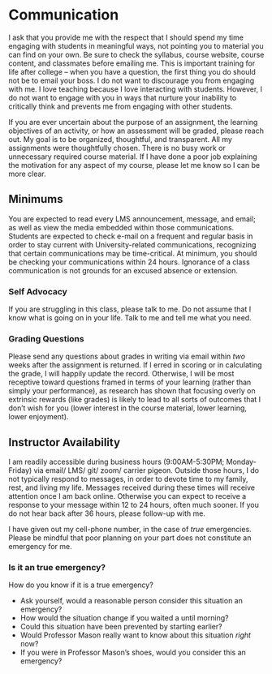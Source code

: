 # Communication

I ask that you provide me with the respect that I should spend my time engaging with students in meaningful ways, not pointing you to material you can find on your own. Be sure to check the syllabus, course website, course content, and classmates before emailing me. This is important training for life after college – when you have a question, the first thing you do should not be to email your boss. I do not want to discourage you from engaging with me. I love teaching because I love interacting with students.  However, I do not want to engage with you in ways that nurture your inability to critically think and prevents me from engaging with other students.

If you are ever uncertain about the purpose of an assignment, the learning objectives of an activity, or how an assessment will be graded, please reach out. My goal is to be  organized, thoughtful, and transparent. All my assignments were thoughtfully chosen. There is no busy work or unnecessary required course material. If I have done a poor job explaining the motivation for any aspect of my course, please let me know so I can be more clear. 


## Minimums

You are expected to read every LMS announcement, message, and email; as well as view the media embedded within those communications. Students are expected to check e-mail on a frequent and regular basis in order to stay current with University-related communications, recognizing that certain communications may be time-critical. At minimum, you should be checking your communications within 24 hours. Ignorance of a class communication is not grounds for an excused absence or extension. 


### Self Advocacy

If you are struggling in this class, please talk to me. Do not assume that I know what is going on in your life. Talk to me and tell me what you need.

### Grading Questions

Please send any questions about grades in writing via email within *two* weeks after the assignment is returned. If I erred in scoring or in calculating the grade, I will happily update the record. Otherwise, I will be most receptive toward questions framed in terms of your learning (rather than simply your performance), as research has shown that focusing overly on extrinsic rewards (like grades) is likely to lead to all sorts of outcomes that I don't wish for you (lower interest in the course material, lower learning, lower enjoyment).


## Instructor Availability

I am readily accessible during business hours (9:00AM-5:30PM; Monday-Friday) via email/ LMS/ git/ zoom/ carrier pigeon. Outside those hours, I do not typically respond to messages, in order to devote time to my family, rest, and living my life. Messages received during these times will receive attention once I am back online. Otherwise you can expect to receive a response to your message within 12 to 24 hours, often much sooner. If you do not hear back after 36 hours, please follow-up with me. 

I have given out my cell-phone number, in the case of *true* emergencies. Please be mindful that poor planning on your part does not constitute an emergency for me. 

### Is it an true emergency?

How do you know if it is a true emergency? 

* Ask yourself, would a reasonable person consider this situation an emergency? 
* How would the situation change if you waited a until morning?
* Could this situation have been prevented by starting earlier?
* Would Professor Mason really want to know about this situation *right* now? 
* If you were in Professor Mason's shoes, would you consider this an emergency?
